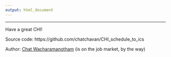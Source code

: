 ```yaml
---
output: html_document
---
```






--------

Have a great CHI!

Source code: https://github.com/chatchavan/CHI_schedule_to_ics

Author: [Chat Wacharamanotham](http://twitter.com/chatchavan) (is on the job market, by the way)
